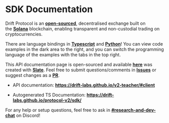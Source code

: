 # SDK Documentation

Drift Protocol is an [**open-sourced**](https://github.com/drift-labs/protocol-v2/), decentralised exchange built on the [**Solana**](https://solana.com/) blockchain, enabling transparent and non-custodial trading on cryptocurrencies.

There are language bindings in [**Typescript**](https://github.com/drift-labs/protocol-v2/tree/master/sdk) and [**Python**](https://github.com/drift-labs/driftpy)! You can view code examples in the dark area to the right, and you can switch the programming language of the examples with the tabs in the top right.

This API documentation page is open-sourced and available [**here**](https://drift-labs.github.io/v2-teacher/#client) was created with [**Slate**](https://github.com/slatedocs/slate). Feel free to submit questions/comments in [**Issues**](https://github.com/drift-labs/v2-teacher/issues) or suggest changes as a [**PR**](https://github.com/drift-labs/v2-teacher/pulls).

-   API documentation: [**https://drift-labs.github.io/v2-teacher/#client**
    ](https://drift-labs.github.io/v2-teacher/#client)

-   Autogenerated TS Documentation: **https://drift-labs.github.io/protocol-v2/sdk/**

For any help or setup questions, feel free to ask in [**#research-and-dev-chat**](https://discord.gg/drifting) on Discord!